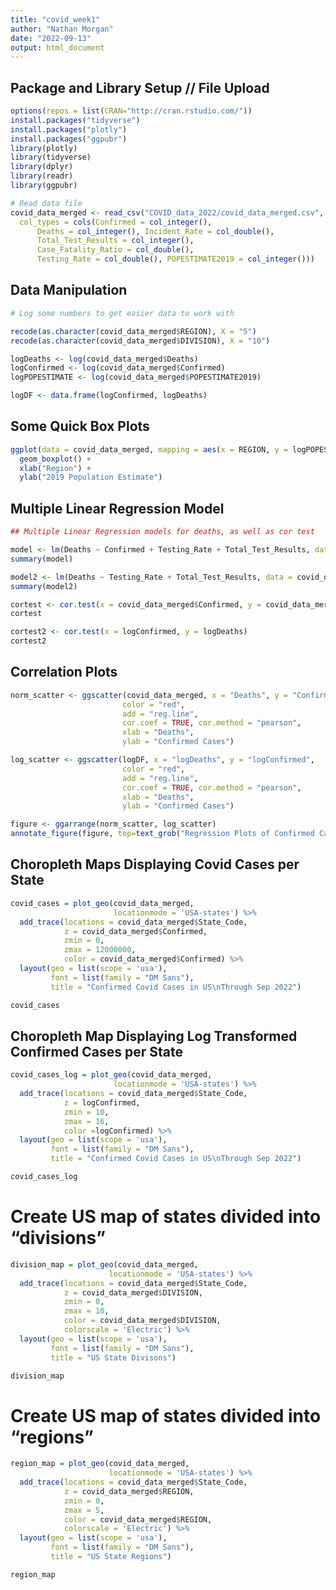 ```yaml
---
title: "covid_week1"
author: "Nathan Morgan"
date: "2022-09-13"
output: html_document
---
```



## Package and Library Setup // File Upload

```r
options(repos = list(CRAN="http://cran.rstudio.com/"))
install.packages("tidyverse")
install.packages("plotly")
install.packages("ggpubr")
library(plotly)
library(tidyverse)
library(dplyr)
library(readr)
library(ggpubr)

# Read data file
covid_data_merged <- read_csv("COVID_data_2022/covid_data_merged.csv", 
  col_types = cols(Confirmed = col_integer(), 
      Deaths = col_integer(), Incident_Rate = col_double(), 
      Total_Test_Results = col_integer(), 
      Case_Fatality_Ratio = col_double(), 
      Testing_Rate = col_double(), POPESTIMATE2019 = col_integer()))

```


## Data Manipulation

```r
# Log some numbers to get easier data to work with

recode(as.character(covid_data_merged$REGION), X = "5")
recode(as.character(covid_data_merged$DIVISION), X = "10")

logDeaths <- log(covid_data_merged$Deaths)
logConfirmed <- log(covid_data_merged$Confirmed)
logPOPESTIMATE <- log(covid_data_merged$POPESTIMATE2019)

logDF <- data.frame(logConfirmed, logDeaths)

```


## Some Quick Box Plots

```r

ggplot(data = covid_data_merged, mapping = aes(x = REGION, y = logPOPESTIMATE, color = REGION)) +
  geom_boxplot() +
  xlab("Region") +
  ylab("2019 Population Estimate")

```


## Multiple Linear Regression Model

```r
## Multiple Linear Regression models for deaths, as well as cor test

model <- lm(Deaths ~ Confirmed + Testing_Rate + Total_Test_Results, data = covid_data_merged)
summary(model)

model2 <- lm(Deaths ~ Testing_Rate + Total_Test_Results, data = covid_data_merged)
summary(model2)

cortest <- cor.test(x = covid_data_merged$Confirmed, y = covid_data_merged$Deaths)
cortest

cortest2 <- cor.test(x = logConfirmed, y = logDeaths)
cortest2

```

## Correlation Plots

```r

norm_scatter <- ggscatter(covid_data_merged, x = "Deaths", y = "Confirmed",
                         color = "red",
                         add = "reg.line",
                         cor.coef = TRUE, cor.method = "pearson",
                         xlab = "Deaths",
                         ylab = "Confirmed Cases")

log_scatter <- ggscatter(logDF, x = "logDeaths", y = "logConfirmed",
                         color = "red",
                         add = "reg.line",
                         cor.coef = TRUE, cor.method = "pearson",
                         xlab = "Deaths",
                         ylab = "Confirmed Cases")

figure <- ggarrange(norm_scatter, log_scatter)
annotate_figure(figure, top=text_grob("Regression Plots of Confirmed Cases and Deaths"))

```

## Choropleth Maps Displaying Covid Cases per State

```r

covid_cases = plot_geo(covid_data_merged,
                       locationmode = 'USA-states') %>%
  add_trace(locations = covid_data_merged$State_Code,
            z = covid_data_merged$Confirmed,
            zmin = 0,
            zmax = 12000000,
            color = covid_data_merged$Confirmed) %>%
  layout(geo = list(scope = 'usa'),
         font = list(family = "DM Sans"),
         title = "Confirmed Covid Cases in US\nThrough Sep 2022")

covid_cases

```


## Choropleth Map Displaying Log Transformed Confirmed Cases per State

```r

covid_cases_log = plot_geo(covid_data_merged,
                       locationmode = 'USA-states') %>%
  add_trace(locations = covid_data_merged$State_Code,
            z = logConfirmed,
            zmin = 10,
            zmax = 16,
            color =logConfirmed) %>%
  layout(geo = list(scope = 'usa'),
         font = list(family = "DM Sans"),
         title = "Confirmed Covid Cases in US\nThrough Sep 2022")

covid_cases_log
```


# Create US map of states divided into "divisions"

```r

division_map = plot_geo(covid_data_merged,
                      locationmode = 'USA-states') %>%
  add_trace(locations = covid_data_merged$State_Code,
            z = covid_data_merged$DIVISION,
            zmin = 0,
            zmax = 10,
            color = covid_data_merged$DIVISION,
            colorscale = 'Electric') %>%
  layout(geo = list(scope = 'usa'),
         font = list(family = "DM Sans"),
         title = "US State Divisons")

division_map

```


# Create US map of states divided into "regions"

```r

region_map = plot_geo(covid_data_merged,
                      locationmode = 'USA-states') %>%
  add_trace(locations = covid_data_merged$State_Code,
            z = covid_data_merged$REGION,
            zmin = 0,
            zmax = 5,
            color = covid_data_merged$REGION,
            colorscale = 'Electric') %>%
  layout(geo = list(scope = 'usa'),
         font = list(family = "DM Sans"),
         title = "US State Regions")

region_map

```

